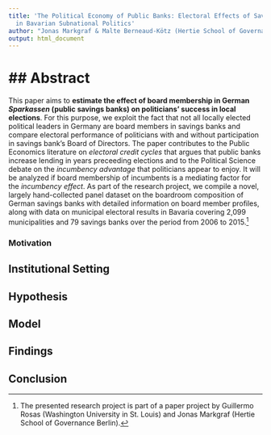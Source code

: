 ```yaml
---
title: 'The Political Economy of Public Banks: Electoral Effects of Savings Banks
  in Bavarian Subnational Politics'
author: "Jonas Markgraf & Malte Berneaud-Kötz (Hertie School of Governance Berlin)"
output: html_document
---
```


## Abstract
===========

This paper aims to **estimate the effect of board membership in German *Sparkassen* (public savings banks) on politicians' success in local elections**. For this purpose, we exploit the fact that not all locally elected political leaders in Germany are board members in savings banks and compare electoral performance of politicians with and without participation in savings bank’s Board of Directors.
The paper contributes to the Public Economics literature on *electoral credit cycles* that argues that public banks increase lending in years preceeding elections and to the Political Science debate on the *incumbency advantage* that politicians appear to enjoy. It will be analyzed if board membership of incumbents is a mediating factor for the *incumbency effect*.
As part of the research project, we compile a novel, largely hand-collected panel dataset on the boardroom composition of German savings banks with detailed information on board member profiles, along with data on municipal electoral results in Bavaria covering 2,099 municipalities and 79 savings banks over the period from 2006 to 2015.[^1]

### Motivation



## Institutional Setting

## Hypothesis

## Model

## Findings

## Conclusion

[^1]: The presented research project is part of a paper project by Guillermo Rosas (Washington University in St. Louis) and Jonas Markgraf (Hertie School of Governance Berlin).
